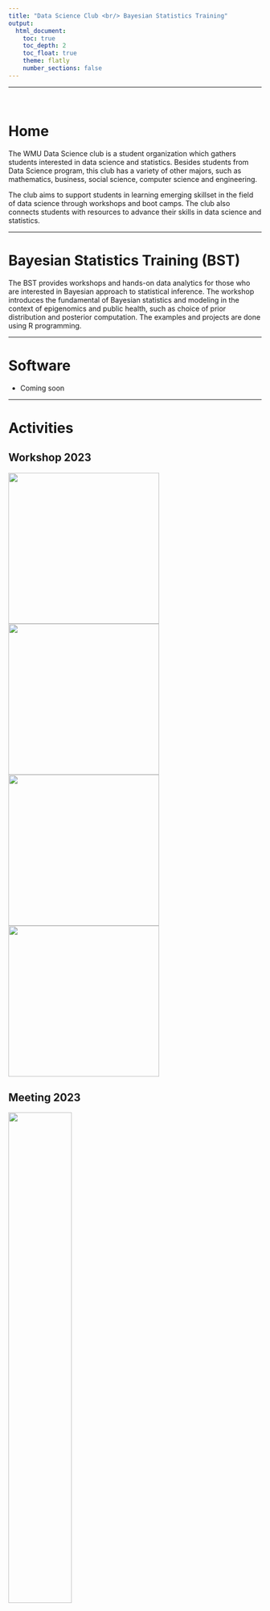 ```yaml
---
title: "Data Science Club <br/> Bayesian Statistics Training"
output: 
  html_document:
    toc: true
    toc_depth: 2
    toc_float: true
    theme: flatly
    number_sections: false
---
```


***
<br>

# Home

The WMU Data Science club is a student organization which gathers students interested in data science and statistics. Besides students from Data Science program, this club has a variety of other majors, such as mathematics, business, social science, computer science and engineering. 

The club aims to support students in learning emerging skillset in the field of data science through workshops and boot camps. The club also connects students with resources to advance their skills in data science and statistics. 


---

# Bayesian Statistics Training (BST)

The BST provides workshops and hands-on data analytics for those who are interested in Bayesian approach to statistical inference. The workshop introduces the fundamental of Bayesian statistics and modeling in the context of epigenomics and public health, such as choice of prior distribution and posterior computation. The examples and projects are done using R programming. 



---

# Software

- Coming soon



---

# Activities

## Workshop 2023

<div class="grid">
  <img src="pictures/DS Club/OpenAI 2023/ws1.jpeg" 
     width="300" 
     height="300"/>
  <img src="pictures/DS Club/OpenAI 2023/ws3.jpeg" 
  width="300" 
     height="300"/>
  </br>
  <img src="pictures/DS Club/2023 Fall/IMG_1877.jpg" 
  width="300" 
     height="300"/>
  <img src="pictures/DS Club/2023 Fall/IMG_1882.jpg" 
  width="300" 
     height="300"/>
</div>


## Meeting 2023

![](pictures/DS Club/2023 Spring/IMG_1844.jpg){width=50%}

## Meeting 2022
![](pictures/DS Club/2022 Fall/IMG_8041.jpg){width=50%}

## Company Tour
![](pictures/DS Club/Stryker Tour.jpg){width=50%}
